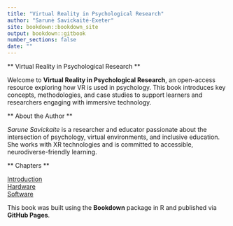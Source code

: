 ```yaml
---
title: "Virtual Reality in Psychological Research"
author: "Sarunė Savickaitė-Exeter"
site: bookdown::bookdown_site
output: bookdown::gitbook
number_sections: false
date: ""
---
```


** Virtual Reality in Psychological Research ** 

Welcome to **Virtual Reality in Psychological Research**, an open-access resource exploring how VR is used in psychology. This book introduces key concepts, methodologies, and case studies to support learners and researchers engaging with immersive technology.

** About the Author **

*Sarune Savickaite* is a researcher and educator passionate about the intersection of psychology, virtual environments, and inclusive education. She works with XR technologies and is committed to accessible, neurodiverse-friendly learning.


** Chapters **

[Introduction](01-intro.html)  
[Hardware](02-hardware.html)  
[Software](03-software.html)  


This book was built using the **Bookdown** package in R and published via **GitHub Pages**.

